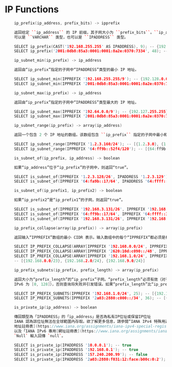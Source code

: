 
# IP Functions

```cpp
    ip_prefix(ip_address, prefix_bits) -> ipprefix

    返回给定 ``ip_address`` 的 IP 前缀，其子网大小为 ``prefix_bits``。``ip_address``
    可以是 ``VARCHAR`` 类型，也可以是 ``IPADDRESS`` 类型。

    SELECT ip_prefix(CAST('192.168.255.255' AS IPADDRESS), 9); -- {192.128.0.0/9}
    SELECT ip_prefix('2001:0db8:85a3:0001:0001:8a2e:0370:7334', 48); -- {2001:db8:85a3::/48}
```
```cpp
    ip_subnet_min(ip_prefix) -> ip_address

    返回由“ip_prefix”指定的子网中“IPADDRESS”类型的最小 IP 地址。

    SELECT ip_subnet_min(IPPREFIX '192.168.255.255/9'); -- {192.128.0.0}
    SELECT ip_subnet_min(IPPREFIX '2001:0db8:85a3:0001:0001:8a2e:0370:7334/48'); -- {2001:db8:85a3::}
```
```cpp
    ip_subnet_max(ip_prefix) -> ip_address

    返回由“ip_prefix”指定的子网中“IPADDRESS”类型最大的 IP 地址。

    SELECT ip_subnet_max(IPPREFIX '192.64.0.0/9'); -- {192.127.255.255}
    SELECT ip_subnet_max(IPPREFIX '2001:0db8:85a3:0001:0001:8a2e:0370:7334/48'); -- {2001:db8:85a3:ffff:ffff:ffff:ffff:ffff}
```
```cpp
    ip_subnet_range(ip_prefix) -> array(ip_address)

    返回一个包含 2 个 IP 地址的数组。该数组包含 ``ip_prefix`` 指定的子网中最小和最大的 IP 地址。

    SELECT ip_subnet_range(IPPREFIX '1.2.3.160/24'); -- [{1.2.3.0}, {1.2.3.255}]
    SELECT ip_subnet_range(IPPREFIX '64:ff9b::52f4/120'); -- [{64:ff9b::5200}, {64:ff9b::52ff}]
```
```cpp
    is_subnet_of(ip_prefix, ip_address) -> boolean

    如果“ip_address”位于“ip_prefix”的子网中，则返回“true”。

    SELECT is_subnet_of(IPPREFIX '1.2.3.128/26', IPADDRESS '1.2.3.129'); -- true
    SELECT is_subnet_of(IPPREFIX '64:fa9b::17/64', IPADDRESS '64:ffff::17'); -- false
```
```cpp
    is_subnet_of(ip_prefix1, ip_prefix2) -> boolean

    如果“ip_prefix2”是“ip_prefix1”的子网，则返回“true”。

    SELECT is_subnet_of(IPPREFIX '192.168.3.131/26', IPPREFIX '192.168.3.144/30'); -- true
    SELECT is_subnet_of(IPPREFIX '64:ff9b::17/64', IPPREFIX '64:ffff::17/64'); -- false
    SELECT is_subnet_of(IPPREFIX '192.168.3.131/26', IPPREFIX '192.168.3.131/26'); -- true
```
```cpp
    ip_prefix_collapse(array(ip_prefix)) -> array(ip_prefix)

    返回输入“IPPREFIX”数组的最小 CIDR 表示。输入数组中的每个“IPPREFIX”都必须是相同的 IP 版本（即仅 IPv4 或仅 IPv6），否则查询将失败并引发错误

    SELECT IP_PREFIX_COLLAPSE(ARRAY[IPPREFIX '192.168.0.0/24', IPPREFIX '192.168.1.0/24']); -- [{192.168.0.0/23}]
    SELECT IP_PREFIX_COLLAPSE(ARRAY[IPPREFIX '2620:10d:c090::/48', IPPREFIX '2620:10d:c091::/48']); -- [{2620:10d:c090::/47}]
    SELECT IP_PREFIX_COLLAPSE(ARRAY[IPPREFIX '192.168.1.0/24', IPPREFIX '192.168.0.0/24', IPPREFIX '192.168.2.0/24', IPPREFIX '192.168.9.0/24']);
    -- [{192.168.0.0/23}, {192.168.2.0/24}, {192.168.9.0/24}]
```
```cpp
    ip_prefix_subnets(ip_prefix, prefix_length) -> array(ip_prefix)

    返回大小为“prefix_length”的“ip_prefix”子网。“prefix_length”必须有效（对于 IPv4 为 [0, 32]，对于
    IPv6 为 [0, 128]），否则查询将失败并引发错误。如果“prefix_length”比“ip_prefix”短（即更不具体），则返回空数组。

    SELECT IP_PREFIX_SUBNETS(IPPREFIX '192.168.1.0/24', 25); -- [{192.168.1.0/25}, {192.168.1.128/25}]
    SELECT IP_PREFIX_SUBNETS(IPPREFIX '2a03:2880:c000::/34', 36); -- [{2a03:2880:c000::/36}, {2a03:2880:d000::/36}, {2a03:2880:e000::/36}, {2a03:2880:f000::/36}]
```
```cpp
    is_private_ip(ip_address) -> boolean

    傳回類型為「IPADDRESS」的「ip_address」是否為私有IP位址或保留IP位址
    IANA 認為該位址無法在全球範圍內存取。欲了解更多信息，請參閱“IANA IPv4 特殊用途
    地址註冊表](https://www.iana.org/assignments/iana-ipv4-special-registry/iana-ipv4-special-registry.xhtml)
    以及「IANA IPv6 專用[網址註冊表](https://www.iana.org/assignments/iana-ipv6-special-registry/iana-ipv6-special-registry.xhtml)。
    `Null` 輸入回傳 `null`。

    SELECT is_private_ip(IPADDRESS '10.0.0.1'); -- true
    SELECT is_private_ip(IPADDRESS '192.168.0.1'); -- true
    SELECT is_private_ip(IPADDRESS '157.240.200.99'); -- false
    SELECT is_private_ip(IPADDRESS '2a03:2880:f031:12:face:b00c:0:2'); -- false
```